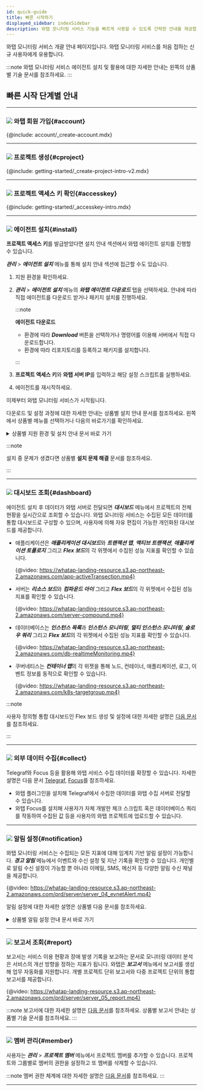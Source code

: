 ```yaml
---
id: quick-guide
title: 빠른 시작하기
displayed_sidebar: indexSidebar
description: 와탭 모니터링 서비스 기능을 빠르게 사용할 수 있도록 간략한 안내를 제공합니다.
---
```



와탭 모니터링 서비스 개괄 안내 페이지입니다. 와탭 모니터링 서비스를 처음 접하는 신규 사용자에게 유용합니다.

:::note
와탭 모니터링 서비스 에이전트 설치 및 활용에 대한 자세한 안내는 왼쪽의 상품별 기술 문서를 참조하세요.
:::

## 빠른 시작 단계별 안내

----

### ![](/img/number-01.png) 와탭 회원 가입{#account}

{@include: account/_create-account.mdx}  

----

### ![](/img/number-02.png) 프로젝트 생성{#cproject}

{@include: getting-started/_create-project-intro-v2.mdx}  

----

### ![](/img/number-03.png) 프로젝트 액세스 키 확인{#accesskey}

{@include: getting-started/_accesskey-intro.mdx}

----

### ![](/img/number-04.png) 에이전트 설치{#install}

<!-- 공통 안내로 적용되지 않는 경우가 많아서 상품군 링크 제공? -->

**프로젝트 액세스 키**를 발급받았다면 설치 안내 섹션에서 와탭 에이전트 설치를 진행할 수 있습니다. 

***관리*** > ***에이전트 설치*** 메뉴를 통해 설치 안내 섹션에 접근할 수도 있습니다.

1. 지원 환경을 확인하세요. 

1. ***관리*** > ***에이전트 설치*** 메뉴의 ***와탭 에이전트 다운로드*** 탭을 선택하세요. 안내에 따라 직접 에이전트를 다운로드 받거나 패키지 설치를 진행하세요.

    :::note 
    
    **에이전트 다운로드**
    
    * 환경에 따라 ***Download*** 버튼을 선택하거나 명령어를 이용해 서버에서 직접 다운로드합니다.
    * 환경에 따라 리포지토리를 등록하고 패키지를 설치합니다.
    
    :::

1. **프로젝트 액세스 키**와 **와탭 서버 IP**를 입력하고 해당 설정 스크립트를 실행하세요.  

1. 에이전트를 재시작하세요. 

이제부터 와탭 모니터링 서비스가 시작됩니다. 

다운로드 및 설정 과정에 대한 자세한 안내는 상품별 설치 안내 문서를 참조하세요. 왼쪽에서 상품별 메뉴를 선택하거나 다음의 바로가기를 확인하세요.

<details>
<summary>상품별 지원 환경 및 설치 안내 문서 바로 가기</summary>

* **Java**
  * [지원 환경](java/supported-spec)
  * [에이전트 설치](java/install-agent)
* **PHP**
  * [지원 환경](php/supported-spec)
  * [에이전트 설치](php/install-agent)
* **Node.js**
  * [지원 환경](nodejs/supported-spec)
  * [에이전트 설치](nodejs/install-agent)
* **Python**
  * [지원 환경](python/supported-spec)
  * [에이전트 설치](python/install-agent)
* **.NET**
  * [지원 환경](dotnet/supported-spec)
  * [에이전트 설치](dotnet/install-agent)
* **Golang**
  * [지원 환경](golang/supported-spec)
  * [에이전트 설치](golang/install-agent)
* **Server**
  * [지원 환경](server/supported-spec)
  * [에이전트 설치](server/install-agent)
* **Kubernetes**
  * [지원 환경](kubernetes/supported-spec)
  * [에이전트 설치](kubernetes/install) 
* **PostgreSQL**
  * [지원 환경](postgresql/monitoring-support)
  * [에이전트 설치](postgresql/install-agent)
* **Oracle**
  * [지원 환경](oracle/monitoring-support)
  * [에이전트 설치](oracle/install-agent)
* **MySQL**
  * [지원 환경](mysql/monitoring-support)
  * [에이전트 설치](mysql/install-agent)
* **MS SQL Server**
  * [지원 환경](mssql/monitoring-support)
  * [에이전트 설치](mssql/install-agent)
* **Tibero**
  * [지원 환경](tibero/monitoring-support)
  * [에이전트 설치](tibero/install-agent)
* **CUBRID**
  * [지원 환경](cubrid/monitoring-support)
  * [에이전트 설치](cubrid/install-agent)
* **Altibase**
  * [지원 환경](altibase/monitoring-support)
  * [에이전트 설치](altibase/install-agent)
* **Redis**
  * [지원 환경](redis/monitoring-support)
  * [에이전트 설치](redis/install-agent)
* **MongoDB**
  * [지원 환경](mongodb/monitoring-support)
  * [에이전트 설치](mongodb/install-agent)
* [URL](url/url-install)
* **클라우드** 
  * [Amazon ECS](amazon-ecs/install-agent)
  * [Amazon Cloudwatch](amazon-cloudwatch/install-agent)
  * [Azure Monitor](azure/install-agent)
  * [Naver Cloud Monitoring](ncloud/install-agent)
  * [Oracle Cloud Monitor](oracle-cloud/install-agent)
* [Log](log/log-function)

</details> 

:::note

설치 중 문제가 생겼다면 상품별 **설치 문제 해결** 문서를 참조하세요.

:::

----

### ![](/img/number-05.png) 대시보드 조회{#dashboard}

에이전트 설치 후 데이터가 와탭 서버로 전달되면 ***대시보드*** 메뉴에서 프로젝트의 전체 현황을 실시간으로 조회할 수 있습니다. 와탭 모니터링 서비스는 수집된 모든 데이터를 통합 대시보드로 구성할 수 있으며, 사용자에 의해 자유 편집이 가능한 개인화된 대시보드를 제공합니다.

* 애플리케이션은 ***애플리케이션 대시보드***와 ***트랜잭션 맵***, ***액티브 트랜잭션***, ***애플리케이션 토폴로지*** 그리고 ***Flex 보드***의 각 위젯에서 수집된 성능 지표를 확인할 수 있습니다.

  {@video: https://whatap-landing-resource.s3.ap-northeast-2.amazonaws.com/app-activeTransection.mp4}

* 서버는 ***리소스 보드***와 ***컴파운드 아이*** 그리고 ***Flex 보드***의 각 위젯에서 수집된 성능 지표를 확인할 수 있습니다.

  {@video: https://whatap-landing-resource.s3.ap-northeast-2.amazonaws.com/server-compound.mp4}

* 데이터베이스는 ***인스턴스 목록***과 ***인스턴스 모니터링***, ***멀티 인스턴스 모니터링***, ***슬로우 쿼리*** 그리고 ***Flex 보드***의 각 위젯에서 수집된 성능 지표를 확인할 수 있습니다.

  {@video: https://whatap-landing-resource.s3.ap-northeast-2.amazonaws.com/db-realtimeMonitoring.mp4}

* 쿠버네티스는 ***컨테이너 맵***의 각 위젯을 통해 노드, 컨테이너, 애플리케이션, 로그, 이벤트 정보를 동적으로 확인할 수 있습니다.

  {@video: https://whatap-landing-resource.s3.ap-northeast-2.amazonaws.com/k8s-targetgroup.mp4}

:::note

사용자 정의형 통합 대시보드인 Flex 보드 생성 및 설정에 대한 자세한 설명은 [다음 문서](java/flex-board)를 참조하세요.

:::

----

### ![](/img/number-06.png) 외부 데이터 수집{#collect}

<!-- 텔레그라프, 포커스 -->
Telegraf와 Focus 등을 활용해 와탭 서비스 수집 데이터를 확장할 수 있습니다. 자세한 설명은 다음 문서 [Telegraf](telegraf/introduction.mdx), [Focus](focus/introduction.mdx)를 참조하세요.

* 와탭 플러그인을 설치해 Telegraf에서 수집한 데이터를 와탭 수집 서버로 전달할 수 있습니다.
* 와탭 Focus를 설치해 사용자가 자체 개발한 체크 스크립트 혹은 데이터베이스 쿼리를 작동하여 수집된 값 등을 사용자의 와탭 프로젝트에 업로드할 수 있습니다.

----

### ![](/img/ic-number-07.svg) 알림 설정{#notification}

와탭 모니터링 서비스는 수집되는 모든 지표에 대해 임계치 기반 알림 설정이 가능합니다. ***경고 알림*** 메뉴에서 이벤트와 수신 설정 및 지난 기록을 확인할 수 있습니다. 개인별로 알림 수신 설정이 가능할 뿐 아니라 이메일, SMS, 메신저 등 다양한 알림 수신 채널을 제공합니다. 

{@video: https://whatap-landing-resource.s3.ap-northeast-2.amazonaws.com/prd/server/server_04_evnetAlert.mp4}

알림 설정에 대한 자세한 설명은 상품별 다음 문서를 참조하세요. 

<details>
<summary>상품별 알림 설정 안내 문서 바로 가기 </summary>

* [Java](java/apm-set-notice)
* [PHP](php/apm-set-notice)
* [Node.js](nodejs/apm-set-notice)
* [Python](python/apm-set-notice)
* [.NET](dotnet/apm-set-notice)
* [Golang](golang/apm-set-notice)
* [Server](server/set-notice)
* [PostgreSQL](postgresql/set-notice)
* [Oracle](oracle/set-notice)
* [MySQL](mysql/set-notice)
* [MS SQL Server](mssql/set-notice)
* [Tibero](tibero/set-notice)
* [CUBRID](cubrid/set-notice)
* [Altibase](altibase/set-notice)
* [Redis](redis/set-notice)
* [MongoDB](mongodb/set-notice) 
* [Kubernetes](kubernetes/set-notice)
* [URL](url/url-event)
* [Amazon CloudWatch](amazon-cloudwatch/set-notice)
* [Amazon ECS](amazon-ecs/set-notice)
* [Azure Monitor](azure/set-notice)
* [Naver Cloud Monitoring](ncloud/set-notice)
* [Oracle Cloudd Monitor](oracle-cloud/set-notice)
* [Log](log/set-notice)

</details>

----

### ![](/img/ic-number-08.svg) 보고서 조회{#report}

보고서는 서비스 이용 현황과 장애 발생 기록을 보고하는 문서로 모니터링 데이터 분석은 서비스의 개선 방향을 정하는 지표가 됩니다. 와탭은 ***보고서*** 메뉴에서 보고서를 생성해 업무 자동화를 지원합니다. 개별 프로젝트 단위 보고서와 다중 프로젝트 단위의 통합 보고서를 제공합니다.

{@video: https://whatap-landing-resource.s3.ap-northeast-2.amazonaws.com/prd/server/server_05_report.mp4}

:::note
보고서에 대한 자세한 설명은 [다음 문서](java/report-intro)를 참조하세요. 상품별 보고서 안내는 상품별 기술 문서를 참조하세요.
:::

----

### ![](/img/ic-number-09.svg) 멤버 관리{#member}

사용자는 ***관리*** > ***프로젝트 멤버*** 메뉴에서 프로젝트 멤버를 추가할 수 있습니다. 프로젝트와 그룹별로 멤버의 권한을 설정하고 또 멤버를 삭제할 수 있습니다.  

:::note
멤버 권한 체계에 대한 자세한 설명은 [다음 문서](project/project-structure#project-auth)를 참조하세요.
:::

----
